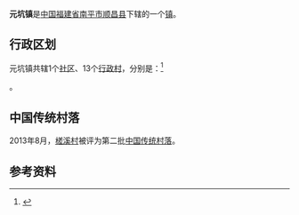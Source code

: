 {{中国乡级行政区
| 行政区全称 = 元坑镇
| 景观照片文件名 =
| 景观照片描述 =
| 汉语拼音 =
| 通用拼音 =
| 注音符號 =
| 其它标音类型1 =
| 其它标音1 =
| 其它标音类型2 =
| 其它标音2 =
| 其它语言类型1 =
| 其它语言地名1 =
| 其它语言类型2 =
| 其它语言地名2 =
| 上级行政区 = [[福建省|福建省]][[南平市|南平市]][[顺昌县|顺昌县]]
| 行政区类别 = [[镇|镇]]
| 总面积 =
| 户籍人口 =
| 户籍人口年份 =
| 常住人口 =
| 常住人口年份 =
| 人口密度 =
| 行政区划 =
| 官方网站 =
| 政府驻地 =
| 邮政编码 =
| 电话区号 = 599
| 毗邻行政区 =
| 位置图文件名 =
| 位置图描述 =
|35/07/21/102/000}}
'''元坑镇'''是[[中华人民共和国|中国]][[福建省|福建省]][[南平市|南平市]][[顺昌县|顺昌县]]下辖的一个[[镇|镇]]。

== 行政区划 ==

元坑镇共辖1个[[社区|社区]]、13个[[行政村|行政村]]，分别是：<ref>{{PRC admin/ref sgc|35/07/21/102/000}}</ref>

{{PRC admin/children|35/07/21/102/000}}。

==中国传统村落==
2013年8月，[[槎溪村|槎溪村]]被评为第二批[[中国传统村落|中国传统村落]]。

==参考资料==
{{reflist}}

{{PRC admin/navcat|35/07/21/102/000}}
